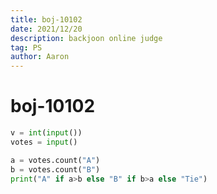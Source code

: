 ```yaml
---
title: boj-10102
date: 2021/12/20
description: backjoon online judge
tag: PS
author: Aaron
---
```


# boj-10102

```python
v = int(input())
votes = input()

a = votes.count("A")
b = votes.count("B")
print("A" if a>b else "B" if b>a else "Tie")
```

